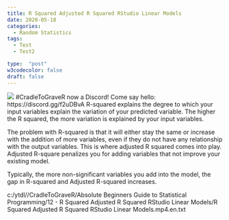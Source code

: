 ```yaml
---
title: R Squared Adjusted R Squared RStudio Linear Models
date: 2020-05-18
categories:
  - Random Statistics
tags:
  - Test
  - Test2

type:  "post"
w3codecolor: false
draft: false
---
```


<img src="https://www.cradletograver.com/auto-posts/images/NA">
#CradleToGraveR now a Discord! Come say hello: https://discord.gg/f2uDBvA
R-squared explains the degree to which your input variables explain the variation of your predicted variable. The higher the R squared, the more variation is explained by your input variables.

The problem with R-squared is that it will either stay the same or increase with the addition of more variables, even if they do not have any relationship with the output variables. This is where adjusted R squared comes into play. Adjusted R-square penalizes you for adding variables that not improve your existing model.

Typically, the more non-significant variables you add into the model, the gap in R-squared and Adjusted R-squared increases.



c:/ytdl//CradleToGraveR/Absolute Beginners Guide to Statistical Programming/12 - R Squared Adjusted R Squared RStudio Linear Models/R Squared Adjusted R Squared RStudio Linear Models.mp4.en.txt
